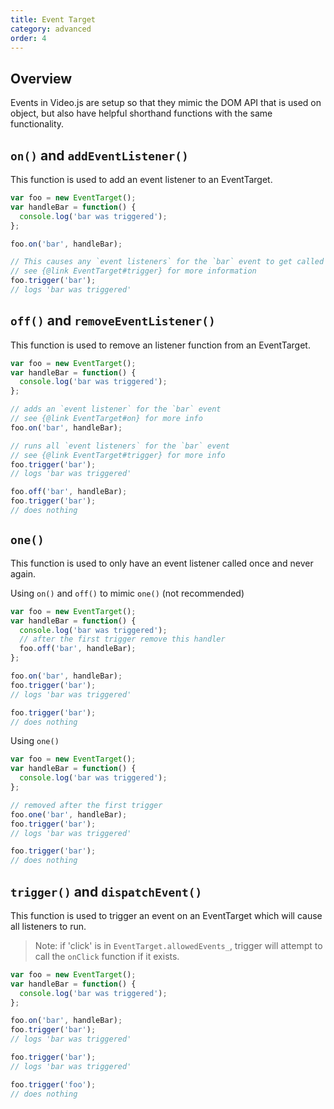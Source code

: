 ```yaml
---
title: Event Target
category: advanced
order: 4
---
```


## Overview

Events in Video.js are setup so that they mimic the DOM API that is used on object, but also have helpful shorthand functions with the same functionality.

## `on()` and `addEventListener()`

This function is used to add an event listener to an EventTarget.

```js
var foo = new EventTarget();
var handleBar = function() {
  console.log('bar was triggered');
};

foo.on('bar', handleBar);

// This causes any `event listeners` for the `bar` event to get called
// see {@link EventTarget#trigger} for more information
foo.trigger('bar');
// logs 'bar was triggered'
```

## `off()` and `removeEventListener()`

This function is used to remove an listener function from an EventTarget.

```js
var foo = new EventTarget();
var handleBar = function() {
  console.log('bar was triggered');
};

// adds an `event listener` for the `bar` event
// see {@link EventTarget#on} for more info
foo.on('bar', handleBar);

// runs all `event listeners` for the `bar` event
// see {@link EventTarget#trigger} for more info
foo.trigger('bar');
// logs 'bar was triggered'

foo.off('bar', handleBar);
foo.trigger('bar');
// does nothing
```

## `one()`

This function is used to only have an event listener called once and never again.

Using `on()` and `off()` to mimic `one()` (not recommended)

```js
var foo = new EventTarget();
var handleBar = function() {
  console.log('bar was triggered');
  // after the first trigger remove this handler
  foo.off('bar', handleBar);
};

foo.on('bar', handleBar);
foo.trigger('bar');
// logs 'bar was triggered'

foo.trigger('bar');
// does nothing
```

Using `one()`

```js
var foo = new EventTarget();
var handleBar = function() {
  console.log('bar was triggered');
};

// removed after the first trigger
foo.one('bar', handleBar);
foo.trigger('bar');
// logs 'bar was triggered'

foo.trigger('bar');
// does nothing
```

## `trigger()` and `dispatchEvent()`

This function is used to trigger an event on an EventTarget which will cause all listeners to run.

> Note: if 'click' is in `EventTarget.allowedEvents_`, trigger will attempt to call the
>       `onClick` function if it exists.

```js
var foo = new EventTarget();
var handleBar = function() {
  console.log('bar was triggered');
};

foo.on('bar', handleBar);
foo.trigger('bar');
// logs 'bar was triggered'

foo.trigger('bar');
// logs 'bar was triggered'

foo.trigger('foo');
// does nothing
```

